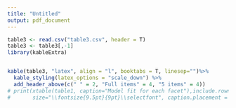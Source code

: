```yaml
---
title: "Untitled"
output: pdf_document
---
```


```r

table3 <- read.csv("table3.csv", header = T)
table3 <- table3[,-1]
library(kableExtra)


kable(table3, "latex", align = "l", booktabs = T, linesep="")%>%
  kable_styling(latex_options = "scale_down") %>%
  add_header_above(c(" " = 2, "Full items" = 4, "5 items" = 4)) 
# print(xtable(table1, caption="Model fit for each facet"),include.rownames=FALSE,
#       size="\\fontsize{9.5pt}{9pt}\\selectfont", caption.placement = "top")

```

